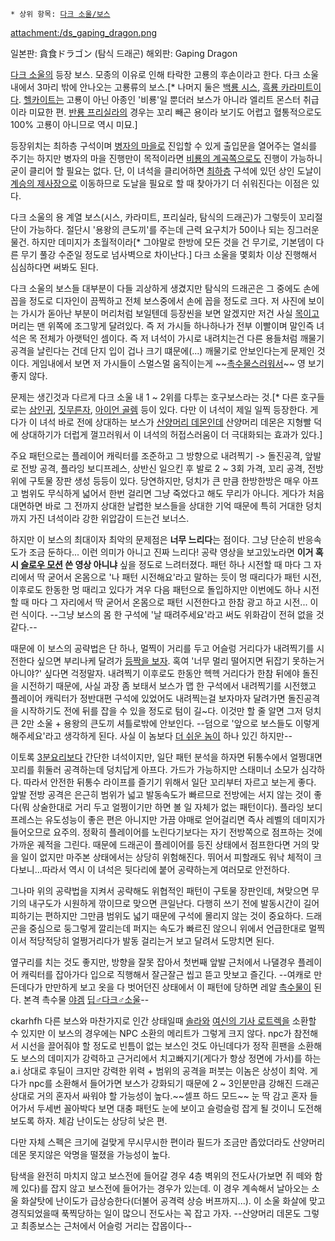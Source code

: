  * 상위 항목: [[다크 소울/보스]]

attachment:/ds_gaping_dragon.png

일본판: 貪食ドラゴン (탐식 드래곤)
해외판: Gaping Dragon

[[다크 소울]]의 등장 보스. 모종의 이유로 인해 타락한 고룡의 후손이라고 한다. 다크 소울내에서 3마리 밖에 안나오는 고룡류의 보스.[* 나머지 둘은 [[백룡 시스]], [[흑룡 카라미트]]이다. [[헬카이트]]는 고룡이 아닌 아종인 '비룡'일 뿐더러 보스가 아니라 엘리트 몬스터 취급이라 미묘한 편. [[반룡 프리실라]]의 경우는 꼬리 빼곤 용이라 보기도 어렵고 혈통적으로도 100% 고룡이 아니므로 역시 미묘.]

등장위치는 최하층 구석이며 [[병자의 마을]]로 진입할 수 있게 출입문을 열어주는 열쇠를 주기는 하지만 병자의 마을 진행만이 목적이라면 [[비룡의 계곡]]쪽으로도 진행이 가능하니 굳이 클리어 할 필요는 없다. 단, 이 녀석을 클리어하면 [[최하층]] 구석에 있던 상인 도날이 [[계승의 제사장]]으로 이동하므로 도날을 필요로 할 때 찾아가기 더 쉬워진다는 이점은 있다.

다크 소울의 용 계열 보스(시스, 카라미트, 프리실라, 탐식의 드래곤)가 그렇듯이 꼬리절단이 가능하다. 절단시 '용왕의 큰도끼'를 주는데 근력 요구치가 50이나 되는 징그러운 물건. 하지만 데미지가 초월적이라[* 그야말로 한방에 모든 것을 건 무기로, 기본뎀이 다른 무기 풀강 수준일 정도로 넘사벽으로 차이난다.] 다크 소울을 몇회차 이상 진행해서 심심하다면 써봐도 된다.

다크 소울의 보스들 대부분이 다들 괴상하게 생겼지만 탐식의 드래곤은 그 중에도 손에 꼽을 정도로 디자인이 끔찍하고 전체 보스중에서 손에 꼽을 정도로 크다. 저 사진에 보이는 가시가 돋아난 부분이 머리처럼 보일텐데 등장씬을 보면 알겠지만 저건 사실 [[목]]이고 머리는 맨 위쪽에 조그맣게 달려있다. 즉 저 가시들 하나하나가 전부 이빨이며 말인즉 녀석은 목 전체가 아랫턱인 셈이다. 즉 저 녀석이 가시로 내려치는건 다른 용들처럼 깨물기 공격을 날린다는 건데 단지 입이 겁나 크기 떄문에(...) 깨물기로 안보인다는게 문제인 것이다. 게임내에서 보면 저 가시들이 스멀스멀 움직이는게 ~~[[촉수물]]스러워서~~ 영 보기 좋지 않다.

문제는 생긴것과 다르게 다크 소울 내 1 ~ 2위를 다투는 호구보스라는 것.[* 다른 호구들로는 [[삼인귀]], [[짓무른자]], [[아이언 골렘]] 등이 있다. 다만 이 녀석이 제일 일찍 등장한다. 게다가 이 녀석 바로 전에 상대하는 보스가 [[산양머리 데몬]]인데 산양머리 데몬은 지형빨 덕에 상대하기가 더럽게 껄끄러워서 이 녀석의 허접스러움이 더 극대화되는 효과가 있다.]

주요 패턴으로는 플레이어 캐릭터를 조준하고 그 방향으로 내려찍기 -> 돌진공격, 앞발로 전방 공격, 플라잉 보디프레스, 상반신 일으킨 후 발로 2 ~ 3회 가격, 꼬리 공격, 전방위에 구토물 장판 생성 등등이 있다. 당연하지만, 덩치가 큰 만큼 한방한방은 매우 아프고 범위도 무식하게 넓어서 한번 걸리면 그냥 죽었다고 해도 무리가 아니다. 게다가 처음 대면하면 바로 그 전까지 상대한 날렵한 보스들을 상대한 기억 때문에 특히 거대한 덩치까지 가진 녀석이라 강한 위압감이 드는건 보너스.

하지만 이 보스의 최대이자 최악의 문제점은 '''너무 느리다'''는 점이다. 그냥 단순히 반응속도가 조금 둔하다... 이런 의미가 아니고 진짜 느리다! 공략 영상을 보고있노라면 '''이거 혹시 [[슬로우 모션]] 쓴 영상 아니냐''' 싶을 정도로 느려터졌다. 패턴 하나 시전할 때 마다 그 자리에서 딱 굳어서 온몸으로 '나 패턴 시전해요'라고 말하는 듯이 멍 때리다가 패턴 시전, 이후로도 한동한 멍 때리고 있다가 겨우 다음 패턴으로 돌입하지만 이번에도 하나 시전할 때 마다 그 자리에서 딱 굳어서 온몸으로 패턴 시전한다고 한참 광고 하고 시전... 이런 식이다. --그냥 보스의 몸 한 구석에 '날 때려주세요'라고 써도 위화감이 전혀 없을 것 같다.--

때문에 이 보스의 공략법은 단 하나, 멀찍이 거리를 두고 어슬렁 거리다가 내려찍기를 시전한다 싶으면 부리나케 달려가 [[등짝을 보자]]. 혹여 '너무 멀리 떨어지면 뒤잡기 못하는거 아니야?' 싶다면 걱정말자. 내려찍기 이후로도 한동안 헥헥 거리다가 한참 뒤에야 돌진을 시전하기 때문에, 사실 과장 좀 보태서 보스가 맵 한 구석에서 내려찍기를 시전했고 플레이어 캐릭터가 정반대편 구석에 있었어도 내려찍는걸 보자마자 달려가면 돌진공격을 시작하기도 전에 뒤를 잡을 수 있을 정도로 텀이 길~다. 이것만 할 줄 알면 그저 덩치 큰 2만 소울 + 용왕의 큰도끼 셔틀로밖에 안보인다. --덤으로 '앞으로 보스들도 이렇게 해주세요'라고 생각하게 된다. 사실 이 놈보다 [[삼인귀|더 쉬운 놈]]이 하나 있긴 하지만--

이토록 [[3분요리]]보다 간단한 녀석이지만, 일단 패턴 분석을 하자면 뒤통수에서 얼쩡대면 꼬리를 휘둘러 공격하는데 덩치답게 아프다. 가드가 가능하지만 스태미너 소모가 심각하다. 따라서 안전한 뒤통수 라이프를 즐기기 위해서 일단 꼬리부터 자르고 보는게 좋다. 앞발 전방 공격은 은근히 범위가 넓고 발동속도가 빠르므로 전방에는 서지 않는 것이 좋다(뭐 상술한대로 거리 두고 얼쩡이기만 하면 볼 일 자체가 없는 패턴이다). 플라잉 보디프레스는 유도성능이 좋은 편은 아니지만 가끔 야매로 얻어걸리면 즉사 레벨의 데미지가 들어오므로 요주의. 정확히 플레이어를 노린다기보다는 자기 전방쪽으로 점프하는 것에 가까운 궤적을 그린다. 때문에 드래곤이 플레이어를 등진 상태에서 점프한다면 거의 맞을 일이 없지만 마주본 상태에서는 상당히 위험해진다. 뛰어서 피할래도 워낙 체적이 크다보니...따라서 역시 이 녀석은 뒷다리에 붙어 공략하는게 여러모로 안전하다. 

그나마 위의 공략법을 지켜서 공략해도 위협적인 패턴이 구토물 장판인데, 쳐맞으면 무기의 내구도가 시원하게 깎이므로 맞으면 큰일난다. 다행히 쓰기 전에 발동시간이 길어 피하기는 편하지만 그만큼 범위도 넓기 때문에 구석에 몰리지 않는 것이 중요하다. 드래곤을 중심으로 둥그렇게 깔리는데 퍼지는 속도가 빠르진 않으니 위에서 언급한대로 멀찍이서 적당적당히 얼쩡거리다가 발동 걸리는거 보고 달려서 도망치면 된다.

옆구리를 치는 것도 좋지만, 방향을 잘못 잡아서 첫번째 앞발 근처에서 나댈경우 플레이어 캐릭터를 잡아가다 입으로 직행해서 잘근잘근 씹고 뜯고 맛보고 즐긴다. --여캐로 만든데다가 만만하게 보고 옷을 다 벗어던진 상태에서 이 패턴에 당하면 레알 [[촉수물]]이 된다. 본격 촉수물 [[야겜]] [[반 다크홈|딥♂다크♂소울]]--

ckarhfh 다른 보스와 마찬가지로 인간 상태일때 [[솔라]]와 [[여신의 기사 로트렉]]을 소환할 수 있지만 이 보스의 경우에는 NPC 소환의 메리트가 그렇게 크지 않다. npc가 참전해서 시선을 끌어줘야 할 정도로 빈틈이 없는 보스인 것도 아닌데다가 정작 흰팬을 소환해도 보스의 데미지가 강력하고 근거리에서 치고빠지기(게다가 항상 정면에 가서)를 하는 a.i 상대로 후딜이 크지만 강력한 위력 + 범위의 공격을 퍼붓는 이놈은 상성이 최악. 게다가 npc를 소환해서 들어가면 보스가 강화되기 때문에 2 ~ 3인분만큼 강해진 드래곤 상대로 거의 혼자서 싸워야 할 가능성이 높다.~~셀프 하드 모드~~ 눈 딱 감고 혼자 들어가서 두세번 꼴아박다 보면 대충 패턴도 눈에 보이고 슬렁슬렁 잡게 될 것이니 도전해보도록 하자. 체감 난이도는 상당히 낮은 편.

다만 자체 스펙은 크기에 걸맞게 무시무시한 편이라 필드가 조금만 좁았더라도 산양머리 데몬 못지않은 악명을 떨졌을 가능성이 높다.

탐색을 완전히 마치지 않고 보스전에 들어갈 경우 4층 벽위의 전도사(가보면 쥐 떼와 함께 있다)를 잡지 않고 보스전에 들어가는 경우가 있는데. 이 경우 계속해서 날아오는 소울 화살탓에 난이도가 급상승한다(더불어 공격력 상승 버프까지...). 이 소울 화살에 맞고 경직되었을때 푹찍당하는 일이 많으니 전도사는 꼭 잡고 가자. --산양머리 데몬도 그렇고 최종보스는 근처에서 어슬렁 거리는 잡몹이다--

